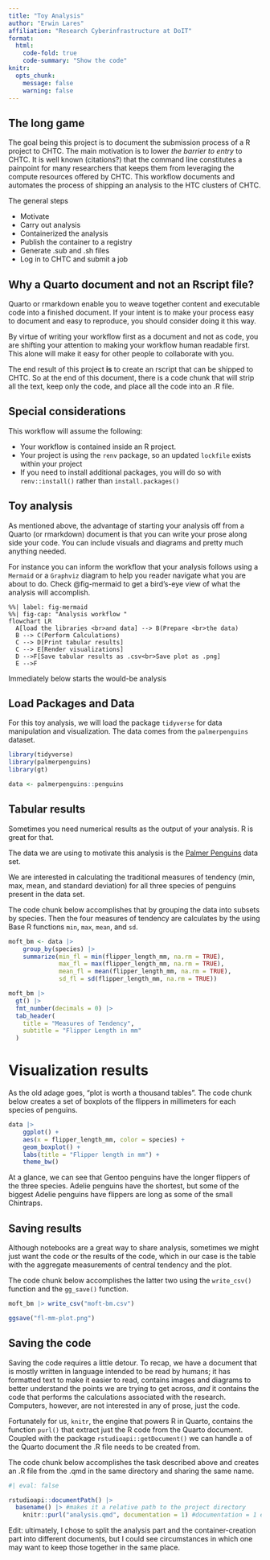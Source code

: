 ```yaml
---
title: "Toy Analysis"
author: "Erwin Lares"
affiliation: "Research Cyberinfrastructure at DoIT"
format:
  html:
    code-fold: true
    code-summary: "Show the code"
knitr:
  opts_chunk: 
    message: false
    warning: false
---
```


## The long game

The goal being this project is to document the submission process of a R project to CHTC. The main motivation is to lower *the barrier to entry* to CHTC. It is well known (citations?) that the command line constitutes a painpoint for many researchers that keeps them from leveraging the compute resources offered by CHTC. This workflow documents and automates the process of shipping an analysis to the HTC clusters of CHTC.

The general steps 

  - Motivate  
  - Carry out analysis  
  - Containerized the analysis 
  - Publish the container to a registry
  - Generate .sub and .sh files
  - Log in to CHTC and submit a job

## Why a Quarto document and not an Rscript file? 

Quarto or rmarkdown enable you to weave together content and executable code into a finished document. If your intent is to make your process easy to document and easy to reproduce, you should consider doing it this way. 

By virtue of writing your workflow first as a document and not as code, you are shifting your attention to making your workflow human readable first. This alone will make it easy for other people to collaborate with you. 

The end result of this project **is** to create an rscript that can be shipped to CHTC. So at the end of this document, there is a code chunk that will strip all the text, keep only the code, and place all the code into an .R file.  

## Special considerations

This workflow will assume the following:

- Your workflow is contained inside an R project.
- Your project is using the `renv` package, so an updated `lockfile` exists within your project
- If you need to install additional packages, you will do so with `renv::install()` rather than `install.packages()`


## Toy analysis 

As mentioned above, the advantage of starting your analysis off from a Quarto (or rmarkdown) document is that you can write your prose along side your code. You can include visuals and diagrams and pretty much anything needed. 

For instance you can inform the workflow that your analysis follows using a `Mermaid` or a `Graphviz` diagram to help you reader navigate what you are about to do. Check @fig-mermaid to get a bird's-eye view of what the analysis will accomplish. 

```mermaid
%%| label: fig-mermaid
%%| fig-cap: "Analysis workflow "
flowchart LR
  A[load the libraries <br>and data] --> B(Prepare <br>the data)
  B --> C(Perform Calculations)
  C --> D[Print tabular results]
  C --> E[Render visualizations]
  D -->F[Save tabular results as .csv<br>Save plot as .png]
  E -->F
```


Immediately below starts the would-be analysis 

## Load Packages and Data 

For this toy analysis, we will load the package `tidyverse` for data manipulation and visualization. The data comes from the `palmerpenguins` dataset. 


```r
library(tidyverse)
library(palmerpenguins)
library(gt)

data <- palmerpenguins::penguins
```

## Tabular results

Sometimes you need numerical results as the output of your analysis. R is great for that. 

The data we are using to motivate this analysis is the [Palmer Penguins](https://allisonhorst.github.io/palmerpenguins/) data set. 

We are interested in calculating the traditional measures of tendency (min, max, mean, and standard deviation) for all three species of penguins present in the data set. 

The code chunk below accomplishes that by grouping the data into subsets by species. Then the four measures of tendency are calculates by the using Base R functions `min`, `max`, `mean`, and `sd`.


```r
moft_bm <- data |>
    group_by(species) |>
    summarize(min_fl = min(flipper_length_mm, na.rm = TRUE),
              max_fl = max(flipper_length_mm, na.rm = TRUE),
              mean_fl = mean(flipper_length_mm, na.rm = TRUE),
              sd_fl = sd(flipper_length_mm, na.rm = TRUE))

moft_bm |> 
  gt() |> 
  fmt_number(decimals = 0) |> 
  tab_header(
    title = "Measures of Tendency",
    subtitle = "Flipper Length in mm"
  )
```

# Visualization results

As the old adage goes, "plot is worth a thousand tables". The code chunk below creates a set of boxplots of the flippers in millimeters for each species of penguins.

```r
data |> 
    ggplot() +
    aes(x = flipper_length_mm, color = species) +
    geom_boxplot() + 
    labs(title = "Flipper length in mm") +
    theme_bw()
```

At a glance, we can see that Gentoo penguins have the longer flippers of the three species. Adelie penguins have the shortest, but some of the biggest Adelie penguins have flippers are long as some of the small Chintraps. 

## Saving results

Although notebooks are a great way to share analysis, sometimes we might just want the code or the results of the code, which in our case is the table with the aggregate measurements of central tendency and the plot. 

The code chunk below accomplishes the latter two using the `write_csv()` function and the `gg_save()` function.


```r

moft_bm |> write_csv("moft-bm.csv")

ggsave("fl-mm-plot.png")
```



## Saving the code

Saving the code requires a little detour. To recap, we have a document that is mostly written in language intended to be read by humans; it has formatted text to make it easier to read, contains images and diagrams to better understand the points we are trying to get across, *and* it contains the code that performs the calculations associated with the research. Computers, however, are not interested in any of prose, just the code. 

Fortunately for us, `knitr`, the engine that powers R in Quarto, contains the function `purl()` that extract just the R code from the Quarto document. Coupled with the package `rstudioapi::getDocument()` we can handle a of the Quarto document the .R file needs to be created from.

The code chunk below accomplishes the task described above and creates an .R file from the .qmd in the same directory and sharing the same name. 

```r
#| eval: false

rstudioapi::documentPath() |>
  basename() |> #makes it a relative path to the project directory
    knitr::purl("analysis.qmd", documentation = 1) #documentation = 1 extract just the R code

```

Edit: ultimately, I chose to split the analysis part and the container-creation part into different documents, but I could see circumstances in which one may want to keep those together in the same place.






